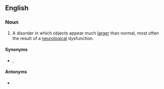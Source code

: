 ==English==

===Noun===
{{en-noun|~}}

# {{lb|en|pathology}} A disorder in which objects appear much [[larger]] than normal, most often the result of a [[neurological]] dysfunction.

====Synonyms====
* {{l|en|Brobdingnagian vision}}, {{l|en|macropsy}}

====Antonyms====
* {{l|en|micropsia}}